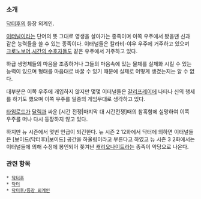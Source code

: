 === 소개 ===
[[닥터후]]의 등장 외계인.

[[이터널]]이라는 단어의 뜻 그대로 영생을 살아가는 종족이며 이쪽 우주에서 봤을땐 신과 같은 능력들을 쓸 수 있는 종족이다. 이터널들은 칼라비-야우 우주에 거주하고 있으며 [[크로노보어]],[[시간의 수호자]]들도 같은 우주에서 거주하고 있다.

하급 생명체들의 마음을 조종하거나 그들의 마음속에 있는 물체를 실체화 시킬 수 있는 능력이 있으며 형태를 마음대로 바꿀 수 있기 때문에 실제로 어떻게 생겼는지는 알 수 없다.

대부분은 이쪽 우주에 개입하지 않지만 몇몇 이터널들은 [[갈리프레이]]에 나타나 신의 행세를 하기도 했으며 이쪽 우주를 일종의 게임무대로 생각하고 있다.

[[타임로드]]가 [[달렉]]과 싸운 [시간 전쟁|마지막 대 시간전쟁]때의 참혹함에 실망하여 이쪽 우주를 떠나 다시 등장하지 않고 있다.

하지만 뉴 시즌에서 몇번 언급이 되긴한다. 뉴 시즌 2 12화에서 닥터에 의하면 이터널들은 [보이드(닥터후)|보이드] 공간을 하울링이라고 부른다고 하였고 뉴 시즌 3 2화에서는 이터널들에 의해 수정에 봉인되어 쫒겨난 [[캐리오나이트]]라는 종족이 악당으로 나온다.

=== 관련 항목 ===
 * [[닥터후]]
 * [[닥터(닥터후)|닥터]]
 * [[닥터후/등장 외계인]]
